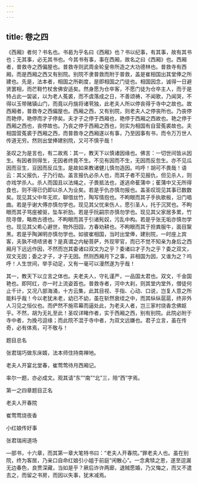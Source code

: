 ```yaml
---
---
---
```

title: 卷之四
---





《西厢》者何？书名也。书曷为乎名曰《西厢》也？书以纪事，有其事，故有其书也；无其事，必无其书也。今其书有事，事在西厢，故名之曰《西厢》也。西厢者，普救寺之西偏屋也。普救寺则武周金轮皇帝所造之大功德林也。普救寺有西厢，而是西厢之西又有别院。别院不隶普救而附于普救，盖是崔相国出其堂俸之所建也。先是，法本者，相国之所剃度，是即相国之门徒也。相国因念，诚得一日避贤罢相，而芒鞋竹杖舍佛安适矣。然身愿为仓卒客，不愿门徒为仓卒主人，而于是特占此一袈裟，以为老人菟裘，而不虞落成之日，不善颂祷，不闻歌，乃闻哭，不得以玉带赌镇山门，而竟以丹旐将诸茕独，此老夫人所以停丧得于寺中之故也。故西厢者，普救寺之西偏屋也。西厢之西，又有别院，则老夫人之停丧所也。乃丧停而艳停，艳停而才子停矣。夫才子之停于西厢也，艳停于西厢之西故也。艳之停于西厢之西也，丧停故也。乃丧之停于西厢之西也，则实为相国有自营菟裘故也。夫相国营菟裘于西厢之西，而普救寺之西厢遂以有事，乃至因事有书，而令万万世人传道无穷。然则出堂捧建别院，又可不慎乎哉！

圣叹之为是言也，有二故焉：其一，教天下以慎诸因缘也。佛言：一切世间皆从因生。有因者则得生，无因者终竟不生。不见有因而不生，无因而反忽生。亦不见瓜因而豆生，豆因而反瓜生。是故如来教诸健儿慎勿造因。呜呼！胡可不畏哉！语云：其父报仇，子乃行劫。盖言报仇必杀人也，而其子者不见报仇，但见杀人，则亦戏学杀人。杀人而国且以法绳之，子畏抵法也，遂逃命萑蒲中；萑蒲中又无所得食也，则不得已仍即以杀人为业矣。若是乎仇亦慎勿报也。盖圣叹现见其事已数数矣。现见其父中年无欢，聊借丝竹，陶写情抱也。不眗眼而其子手执歌板，沿门唱曲。若是乎谢大傅亦慎勿学也。现见其父忧来伤人，愿引圣人，托于沉冥也。不眗眼而其子骂座被驱，坠车祈肋。若是乎阮嗣宗亦慎勿学也。现见其父家居多累，竹院寻僧，略商古德也。不眗眼而其于引诸髡奴，污乱中构。若是乎张无垢亦慎勿学也。现见其父希心避世，物外田园，方春劝耕也。不眗眼而其于担粪服牛，面目黧黑。若是乎陶渊明亦慎勿学也。如彼崔相国，当时出堂俸，建别院，一时座上宾客，夫孰不啧啧贤者？是真谓之内秘菩萨，外现宰官，而已不觉不知亲为身后之西厢月下远远作因，不然而岂其委诸曰双文为之乎？委诸曰才子为之乎？委之双文，双文无因；委之才子，才子无因。然则西厢月下之事，非相国为因，又谁为之？呜呼！人生世间，举手动足，又有一毫可以漫然遂为乎哉！

其一，教天下以立言之体也。夫老夫人，守礼谨严，一品国太君也。双文，千金国艳也。即阿红，亦一时上流姿首也。普救寺者，河中大刹，则其堂内堂外，僧徒何止千计，又况八部海涌，十方云集，此其目视、手指、心动、口说，岂复人意之所能料乎哉！今以老犹未老，幼已不幼，虽在斩然衰绖之中，而其纵纵扈扈，终非外人习见之恒仪也。而俨然不施帟幕而逼处此，为老夫人者，岂三家村烧香念佛妪乎。不然，胡为无礼至此！圣叹详睹作者，实于西厢之西，别有别院。此院必附于寺中者，为挽弓逗缘；而此院不混于寺中者，为双文远嫌也。君子立言，虽在传奇，必有体焉，可不敬与！

题目总名


张君瑞巧做东床婿，法本师住持南禅地。

老夫人开宴北堂春，崔莺莺待月西厢记。

率尔一题，亦必成文。观其请“东”“南”“北”三，陪“西”字焉。





第一之四章题目正名

老夫人开春院

崔莺莺烧夜香

小红娘传好事

张君瑞闹道场

—部书，十六章，而其第一章大笔特书曰：“老夫人开春院。”罪老夫人也。虽在别院，终为客居，乃亲口自命红娘引小姐于前庭“闲散心”。一念禽犊之恩，遂至逗漏无边春色，良贾深藏，当如是乎？厥后诈许两廊，退贼愿婚，乃又悔之，而又不遣去之，而留之书房，而因以失事，犹末减焉。